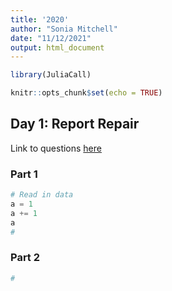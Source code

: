 ```yaml
---
title: '2020'
author: "Sonia Mitchell"
date: "11/12/2021"
output: html_document
---
```


```r
library(JuliaCall)

knitr::opts_chunk$set(echo = TRUE)
```

## Day 1: Report Repair

Link to questions [here](https://adventofcode.com/2020/day/1)

### Part 1

```julia
# Read in data
a = 1
a += 1
a
# 
```

### Part 2

```julia
# 
```
